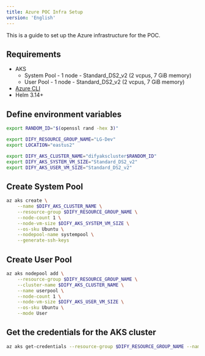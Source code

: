 ```yaml
---
title: Azure POC Infra Setup
version: 'English'
---
```


This is a guide to set up the Azure infrastructure for the POC.

## Requirements
- AKS
    - System Pool - 1 node - Standard_DS2_v2 (2 vcpus, 7 GiB memory)
    - User Pool - 1 node - Standard_DS2_v2 (2 vcpus, 7 GiB memory)
- [Azure CLI](https://learn.microsoft.com/en-us/cli/azure/install-azure-cli)
- Helm 3.14+

## Define environment variables
```bash
export RANDOM_ID="$(openssl rand -hex 3)"

export DIFY_RESOURCE_GROUP_NAME="LG-Dev"
export LOCATION="eastus2"

export DIFY_AKS_CLUSTER_NAME="difyakscluster$RANDOM_ID"
export DIFY_AKS_SYSTEM_VM_SIZE="Standard_DS2_v2"
export DIFY_AKS_USER_VM_SIZE="Standard_DS2_v2"
```

## Create System Pool
```bash
az aks create \
    --name $DIFY_AKS_CLUSTER_NAME \
    --resource-group $DIFY_RESOURCE_GROUP_NAME \
    --node-count 1 \
    --node-vm-size $DIFY_AKS_SYSTEM_VM_SIZE \
    --os-sku Ubuntu \
    --nodepool-name systempool \
    --generate-ssh-keys
```

## Create User Pool
```bash
az aks nodepool add \
    --resource-group $DIFY_RESOURCE_GROUP_NAME \
    --cluster-name $DIFY_AKS_CLUSTER_NAME \
    --name userpool \
    --node-count 1 \
    --node-vm-size $DIFY_AKS_USER_VM_SIZE \
    --os-sku Ubuntu \
    --mode User
```

## Get the credentials for the AKS cluster
```bash
az aks get-credentials --resource-group $DIFY_RESOURCE_GROUP_NAME --name $DIFY_AKS_CLUSTER_NAME
```